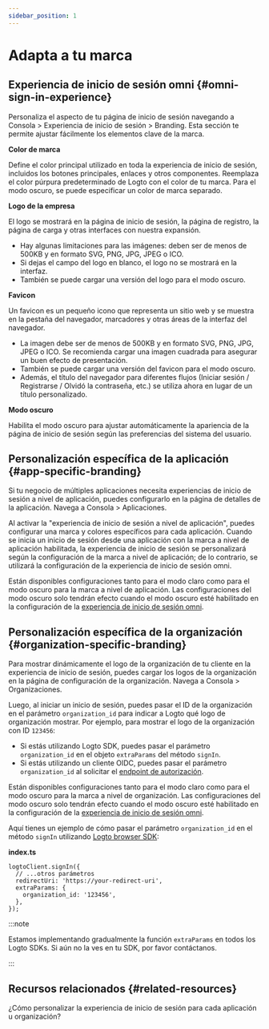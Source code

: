 ```yaml
---
sidebar_position: 1
---
```


# Adapta a tu marca

## Experiencia de inicio de sesión omni \{#omni-sign-in-experience}

Personaliza el aspecto de tu página de inicio de sesión navegando a <CloudLink to="/sign-in-experience/branding">Consola > Experiencia de inicio de sesión > Branding</CloudLink>. Esta sección te permite ajustar fácilmente los elementos clave de la marca.

**Color de marca**

Define el color principal utilizado en toda la experiencia de inicio de sesión, incluidos los botones principales, enlaces y otros componentes. Reemplaza el color púrpura predeterminado de Logto con el color de tu marca. Para el modo oscuro, se puede especificar un color de marca separado.

**Logo de la empresa**

El logo se mostrará en la página de inicio de sesión, la página de registro, la página de carga y otras interfaces con nuestra expansión.

- Hay algunas limitaciones para las imágenes: deben ser de menos de 500KB y en formato SVG, PNG, JPG, JPEG o ICO.
- Si dejas el campo del logo en blanco, el logo no se mostrará en la interfaz.
- También se puede cargar una versión del logo para el modo oscuro.

**Favicon**

Un favicon es un pequeño icono que representa un sitio web y se muestra en la pestaña del navegador, marcadores y otras áreas de la interfaz del navegador.

- La imagen debe ser de menos de 500KB y en formato SVG, PNG, JPG, JPEG o ICO. Se recomienda cargar una imagen cuadrada para asegurar un buen efecto de presentación.
- También se puede cargar una versión del favicon para el modo oscuro.
- Además, el título del navegador para diferentes flujos (Iniciar sesión / Registrarse / Olvidó la contraseña, etc.) se utiliza ahora en lugar de un título personalizado.

**Modo oscuro**

Habilita el modo oscuro para ajustar automáticamente la apariencia de la página de inicio de sesión según las preferencias del sistema del usuario.

## Personalización específica de la aplicación \{#app-specific-branding}

Si tu negocio de múltiples aplicaciones necesita experiencias de inicio de sesión a nivel de aplicación, puedes configurarlo en la página de detalles de la aplicación. Navega a <CloudLink to="/applications">Consola > Aplicaciones</CloudLink>.

Al activar la "experiencia de inicio de sesión a nivel de aplicación", puedes configurar una marca y colores específicos para cada aplicación. Cuando se inicia un inicio de sesión desde una aplicación con la marca a nivel de aplicación habilitada, la experiencia de inicio de sesión se personalizará según la configuración de la marca a nivel de aplicación; de lo contrario, se utilizará la configuración de la experiencia de inicio de sesión omni.

Están disponibles configuraciones tanto para el modo claro como para el modo oscuro para la marca a nivel de aplicación. Las configuraciones del modo oscuro solo tendrán efecto cuando el modo oscuro esté habilitado en la configuración de la [experiencia de inicio de sesión omni](#omni-sign-in-experience).

## Personalización específica de la organización \{#organization-specific-branding}

Para mostrar dinámicamente el logo de la organización de tu cliente en la experiencia de inicio de sesión, puedes cargar los logos de la organización en la página de configuración de la organización. Navega a <CloudLink to="/organizations">Consola > Organizaciones</CloudLink>.

Luego, al iniciar un inicio de sesión, puedes pasar el ID de la organización en el parámetro `organization_id` para indicar a Logto qué logo de organización mostrar. Por ejemplo, para mostrar el logo de la organización con ID `123456`:

- Si estás utilizando Logto SDK, puedes pasar el parámetro `organization_id` en el objeto `extraParams` del método `signIn`.
- Si estás utilizando un cliente OIDC, puedes pasar el parámetro `organization_id` al solicitar el [endpoint de autorización](https://openid.net/specs/openid-connect-core-1_0.html#AuthorizationEndpoint).

Están disponibles configuraciones tanto para el modo claro como para el modo oscuro para la marca a nivel de organización. Las configuraciones del modo oscuro solo tendrán efecto cuando el modo oscuro esté habilitado en la configuración de la [experiencia de inicio de sesión omni](#omni-sign-in-experience).

Aquí tienes un ejemplo de cómo pasar el parámetro `organization_id` en el método `signIn` utilizando [Logto browser SDK](/quick-starts/vanilla-js/#implement-sign-in-and-sign-out):

**index.ts**

```tsx
logtoClient.signIn({
  // ...otros parámetros
  redirectUri: 'https://your-redirect-uri',
  extraParams: {
    organization_id: '123456',
  },
});
```

:::note

Estamos implementando gradualmente la función `extraParams` en todos los Logto SDKs. Si aún no la ves en tu SDK, por favor contáctanos.

:::

## Recursos relacionados \{#related-resources}

<Url href="https://blog.logto.io/organization-and-app-sign-in">
  ¿Cómo personalizar la experiencia de inicio de sesión para cada aplicación u organización?
</Url>
